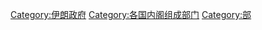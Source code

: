 {{Commonscat|Ministries of Iran}}

[[Category:伊朗政府|Category:伊朗政府]]
[[Category:各国内阁组成部门|Category:各国内阁组成部门]]
[[Category:部|Category:部]]